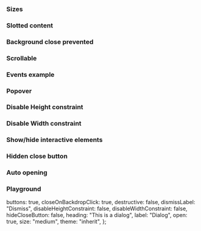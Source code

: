 
<Meta of={IcDialogStories} />

<Description markdown={readme} />

### Sizes

<Canvas>
  <Story of={IcDialogStories.Sizes} />
</Canvas>

### Slotted content

<Canvas>
  <Story of={IcDialogStories.SlottedContent} />
</Canvas>

### Background close prevented

<Canvas>
  <Story of={IcDialogStories.BackgroundClosePrevented} />
</Canvas>

### Scrollable

<Canvas>
  <Story of={IcDialogStories.Scrollable} />
</Canvas>

### Events example

<Canvas>
  <Story of={IcDialogStories.EventsExample} />
</Canvas>

### Popover

<Canvas>
  <Story of={IcDialogStories.Popover} />
</Canvas>

### Disable Height constraint

<Canvas>
  <Story of={IcDialogStories.DisableHeightConstraint} />
</Canvas>

### Disable Width constraint

<Canvas>
  <Story of={IcDialogStories.DisableWidthConstraint} />
</Canvas>

### Show/hide interactive elements

<Canvas>
  <Story of={IcDialogStories.ShowHideInteractiveElements} />
</Canvas>

### Hidden close button

<Canvas>
  <Story of={IcDialogStories.HiddenCloseButton} />
</Canvas>

### Auto opening

<Canvas>
  <Story of={IcDialogStories.AutoOpening} />
</Canvas>

### Playground

  buttons: true,
  closeOnBackdropClick: true,
  destructive: false,
  dismissLabel: "Dismiss",
  disableHeightConstraint: false,
  disableWidthConstraint: false,
  hideCloseButton: false,
  heading: "This is a dialog",
  label: "Dialog",
  open: true,
  size: "medium",
  theme: "inherit",
};

<Canvas>
  <Story of={IcDialogStories.Playground} />
</Canvas>
